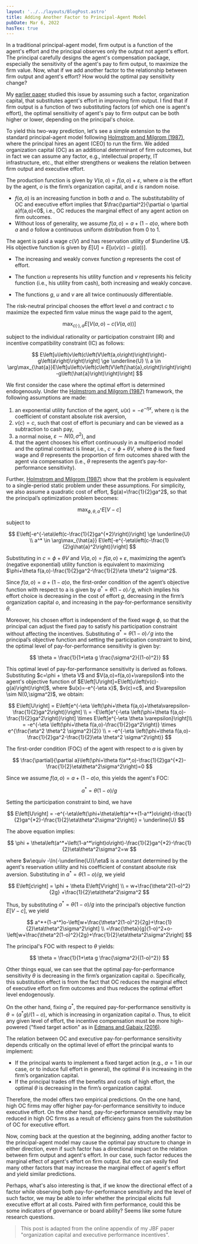 ```yaml
---
layout: '../../layouts/BlogPost.astro'
title: Adding Another Factor to Principal-Agent Model
pubDate: Mar 6, 2022
hasTex: true
---
```



In a traditional principal-agent model, firm output is a function of the agent's effort and the principal observes only the output not agent's effort. The principal carefully designs the agent's compensation package, especially the sensitivity of the agent's pay to firm output, to maximize the firm value. Now, what if we add another factor to the relationship between firm output and agent's effort? How would the optimal pay sensitivity change?

My [earlier paper](https://doi.org/10.1016/j.jbankfin.2020.106017) studied this issue by assuming such a factor, organization capital, that substitutes agent's effort in improving firm output. I find that if firm output is a function of two substituting factors (of which one is agent's effort), the optimal sensitivity of agent's pay to firm output can be both higher or lower, depending on the principal's choice.

To yield this two-way prediction, let's see a simple extension to the standard principal-agent model following [Holmstrom and Milgrom (1987)](https://doi.org/10.2307/1913238), where the principal hires an agent (CEO) to run the firm. We added organization capital (OC) as an additional determinant of firm outcomes, but in fact we can assume any factor, e.g., intellectual property, IT infrastructure, etc., that either strengthens or weakens the relation between firm output and executive effort.

The production function is given by $V(a,o)=f(a,o)+\varepsilon$, where $a$ is the effort by the agent, $o$ is the firm’s organization capital, and $\varepsilon$ is random noise.

- $f(a,o)$ is an increasing function in both $a$ and $o$. The substitutability of OC and executive effort implies that $\frac{\partial^2}{\partial o \partial a}f(a,o)<0$, i.e., OC reduces the marginal effect of any agent action on firm outcomes.
- Without loss of generality, we assume $f(a,o)=a+(1-a)o$, where both $a$ and $o$ follow a continuous uniform distribution from 0 to 1.

The agent is paid a wage $c(V)$ and has reservation utility of $\underline U$. His objective function is given by $E\left[U\right]=E\left[u\left(v\left(c\right)-g\left(a\right)\right)\right]$.

- The increasing and weakly convex function $g$ represents the cost of effort.
- The function $u$ represents his utility function and $v$ represents his felicity function (i.e., his utility from cash), both increasing and weakly concave.

- The functions $g$, $u$ and $v$ are all twice continuously differentiable.

The risk-neutral principal chooses the effort level $a$ and contract $c$ to maximize the expected firm value minus the wage paid to the agent,

$$
    \max_{c(\cdot),a} E\left[V\left(a,o\right)-c\left(V\left(a,o\right)\right)\right]
$$

subject to the individual rationality or participation constraint (IR) and incentive compatibility constraint (IC) as follows:

$$
    E\left[u\left(v\left(c\left(V\left(a,o\right)\right)\right)-g\left(a\right)\right)\right] \ge \underline{U}
    \\
    a \in \arg\max_{\hat{a}}E\left[u\left(v\left(c\left(V\left(\hat{a},o\right)\right)\right)-g\left(\hat{a}\right)\right)\right]
$$

We first consider the case where the optimal effort is determined endogenously. Under the [Holmstrom and Milgrom (1987)](https://doi.org/10.2307/1913238) framework, the following assumptions are made:

1. an exponential utility function of the agent, $u(x)=-e^{-\eta x}$, where $\eta$ is the coefficient of constant absolute risk aversion,
2. $v(c)=c$, such that cost of effort is pecuniary and can be viewed as a subtraction to cash pay,
3. a normal noise, $\varepsilon \sim N(0,\sigma^2)$, and
4. that the agent chooses his effort continuously in a multiperiod model and the optimal contract is linear, i.e., $c=\phi+\theta V$, where $\phi$ is the fixed wage and $\theta$ represents the proportion of firm outcomes shared with the agent via compensation (i.e., $\theta$ represents the agent’s pay-for-performance sensitivity).

Further, [Holmstrom and Milgrom (1987)](https://doi.org/10.2307/1913238) show that the problem is equivalent to a single-period static problem under these assumptions. For simplicity, we also assume a quadratic cost of effort, $g(a)=\frac{1}{2}ga^2$, so that the principal’s optimization problem becomes:

$$
    \max_{\phi,\theta,a^*} E\left[V-c\right]
$$

subject to

$$
    E\left[-e^{-\eta\left(c-\frac{1}{2}ga^{*2}\right)}\right] \ge \underline{U}
    \\
    a^* \in \arg\max_{\hat{a}} E\left[-e^{-\eta\left(c-\frac{1}{2}g\hat{a}^2\right)}\right]
$$

Substituting in $c=\phi+\theta V$ and $V(a,o)=f(a,o)+\varepsilon$, maximizing the agent’s (negative exponential) utility function is equivalent to maximizing $\phi+\theta f(a,o)-\frac{1}{2}ga^2-\frac{1}{2}\eta \theta^2 \sigma^2$.

Since $f(a,o)=a+(1-a)o$, the first-order condition of the agent’s objective function with respect to a is given by $a^*=\theta(1-o)⁄g$, which implies his effort choice is decreasing in the cost of effort $g$, decreasing in the firm’s organization capital $o$, and increasing in the pay-for-performance sensitivity $\theta$.

Moreover, his chosen effort is independent of the fixed wage $\phi$, so that the principal can adjust the fixed pay to satisfy his participation constraint without affecting the incentives. Substituting $a^*=\theta(1-o)⁄g$ into the principal’s objective function and setting the participation constraint to bind, the optimal level of pay-for-performance sensitivity is given by:

$$
    \theta = \frac{1}{1+\eta g \frac{\sigma^2}{(1-o)^2}}
$$

<Aside  type="note">
This optimal level of pay-for-performance sensitivity is derived as follows. Substituting $c=\phi + \theta V$ and $V(a,o)=f(a,o)+\varepsilon$ into the agent's objective function of $E\left[U\right]=E\left[u\left(v(c)-g(a)\right)\right]$, where $u(x)=-e^{-\eta x}$, $v(c)=c$, and $\varepsilon \sim N(0,\sigma^2)$, we obtain:

$$
E\left[U\right] = E\left[e^{-\eta \left(\phi+\theta f(a,o)+\theta\varepsilon-\frac{1}{2}ga^2\right)}\right] \\
= -E\left[e^{-\eta \left(\phi+\theta f(a,o)-\frac{1}{2}ga^2\right)}\right] \times E\left[e^{-\eta \theta \varepsilon}\right]\\
= -e^{-\eta \left(\phi+\theta f(a,o)-\frac{1}{2}ga^2\right)} \times e^{\frac{\eta^2 \theta^2 \sigma^2}{2}} \\
= -e^{-\eta \left(\phi+\theta f(a,o)-\frac{1}{2}ga^2-\frac{1}{2}\eta \theta^2 \sigma^2\right)}
$$

The first-order condition (FOC) of the agent with respect to $a$ is given by

$$
\frac{\partial}{\partial a}\left(\phi+\theta f(a^*,o)-\frac{1}{2}ga^{*2}-\frac{1}{2}\eta\theta^2\sigma^2\right)=0
$$

Since we assume $f(a,o)=a+(1-a)o$, this yields the agent's FOC:

$$
a^*=\theta(1-o)/g
$$

Setting the participation constraint to bind, we have

$$
E\left[U\right] = -e^{-\eta\left(\phi+\theta\left(a^*+(1-a^*)o\right)-\frac{1}{2}ga^{*2}-\frac{1}{2}\eta\theta^2\sigma^2\right)} = \underline{U}
$$

The above equation implies:

$$
\phi + \theta\left(a^*+\left(1-a^*\right)o\right)-\frac{1}{2}ga^{*2}-\frac{1}{2}\eta\theta^2\sigma^2=w
$$

where $w\equiv -\ln(-\underline{U})/\eta$ is a constant determined by the agent's reservation utility and his coefficient of constant absolute risk aversion. Substituting in $a^*=\theta(1-o)/g$, we yield

$$
E\left[c\right] = \phi + \theta E\left[V\right] \\
= w+\frac{\theta^2(1-o)^2}{2g} +\frac{1}{2}\eta\theta^2\sigma^2
$$

Thus, by substituting $a^*=\theta(1-o)/g$ into the principal’s objective function $E\left[V-c\right]$, we yield

$$
a^*+(1-a^*)o-\left[w+\frac{\theta^2(1-o)^2}{2g}+\frac{1}{2}\eta\theta^2\sigma^2\right] \\
=\frac{\theta}{g}(1-o)^2+o-\left[w+\frac{\theta^2(1-o)^2}{2g}+\frac{1}{2}\eta\theta^2\sigma^2\right]
$$

The principal's FOC with respect to $\theta$ yields:

$$
\theta = \frac{1}{1+\eta g \frac{\sigma^2}{(1-o)^2}}
$$
</Aside>

Other things equal, we can see that the optimal pay-for-performance sensitivity $\theta$ is decreasing in the firm’s organization capital $o$. Specifically, this substitution effect is from the fact that OC reduces the marginal effect of executive effort on firm outcomes and thus reduces the optimal effort level endogenously.

On the other hand, fixing $a^*$, the required pay-for-performance sensitivity is $\theta=(a^* g)/(1-o)$, which is increasing in organization capital $o$. Thus, to elicit any given level of effort, the incentive compensation must be more high-powered ("fixed target action" as in [Edmans and Gabaix (2016)](https://www.aeaweb.org/articles?id=10.1257/jel.20161153).

The relation between OC and executive pay-for-performance sensitivity depends critically on the optimal level of effort the principal wants to implement:

- If the principal wants to implement a fixed target action (e.g., $a=1$ in our case, or to induce full effort in general), the optimal $\theta$ is increasing in the firm’s organization capital.
- If the principal trades off the benefits and costs of high effort, the optimal $\theta$ is decreasing in the firm’s organization capital.

Therefore, the model offers two empirical predictions. On the one hand, high OC firms may offer higher pay-for-performance sensitivity to induce executive effort. On the other hand, pay-for-performance sensitivity may be reduced in high OC firms as a result of efficiency gains from the substitution of OC for executive effort.

Now, coming back at the question at the beginning, adding another factor to the principal-agent model may cause the optimal pay structure to change in either direction, even if such factor has a directional impact on the relation between firm output and agent's effort. In our case, such factor reduces the marginal effect of agent's effort on firm output. But one can easily find many other factors that may increase the marginal effect of agent's effort and yield similar predictions.

Perhaps, what's also interesting is that, if we know the directional effect of a factor while observing both pay-for-performance sensitivity and the level of such factor, we may be able to infer whether the principal elicits full executive effort at all costs. Paired with firm performance, could this be some indicators of governance or board ability? Seems like some future research questions.

> This post is adapted from the online appendix of my JBF paper "organization capital and executive performance incentives".
